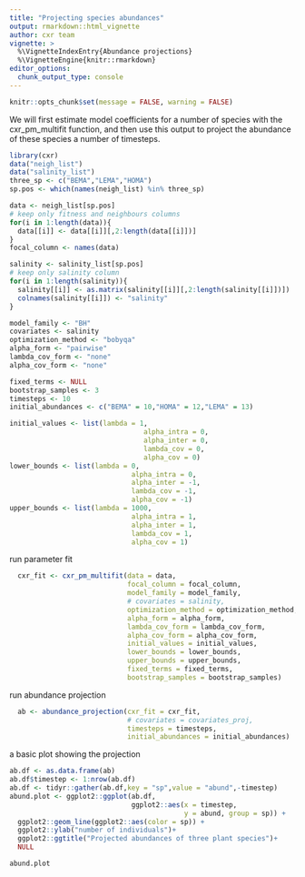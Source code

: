 ```yaml
---
title: "Projecting species abundances"
output: rmarkdown::html_vignette
author: cxr team
vignette: >
  %\VignetteIndexEntry{Abundance projections}
  %\VignetteEngine{knitr::rmarkdown}
editor_options: 
  chunk_output_type: console
---
```


```r
knitr::opts_chunk$set(message = FALSE, warning = FALSE)
```

We will first estimate model coefficients for a number of species with the cxr_pm_multifit function, and then use this output to project the abundance of these species a number of timesteps.

```r
library(cxr)
data("neigh_list")
data("salinity_list")
three_sp <- c("BEMA","LEMA","HOMA")
sp.pos <- which(names(neigh_list) %in% three_sp)

data <- neigh_list[sp.pos]
# keep only fitness and neighbours columns
for(i in 1:length(data)){
  data[[i]] <- data[[i]][,2:length(data[[i]])]
}
focal_column <- names(data)

salinity <- salinity_list[sp.pos]
# keep only salinity column
for(i in 1:length(salinity)){
  salinity[[i]] <- as.matrix(salinity[[i]][,2:length(salinity[[i]])])
  colnames(salinity[[i]]) <- "salinity"
}

model_family <- "BH"
covariates <- salinity
optimization_method <- "bobyqa"
alpha_form <- "pairwise"
lambda_cov_form <- "none"
alpha_cov_form <- "none"

fixed_terms <- NULL
bootstrap_samples <- 3
timesteps <- 10
initial_abundances <- c("BEMA" = 10,"HOMA" = 12,"LEMA" = 13)

initial_values <- list(lambda = 1,
                                 alpha_intra = 0,
                                 alpha_inter = 0,
                                 lambda_cov = 0,
                                 alpha_cov = 0)
lower_bounds <- list(lambda = 0,
                              alpha_intra = 0,
                              alpha_inter = -1,
                              lambda_cov = -1,
                              alpha_cov = -1)
upper_bounds <- list(lambda = 1000,
                              alpha_intra = 1,
                              alpha_inter = 1,
                              lambda_cov = 1,
                              alpha_cov = 1)
```

run parameter fit

```r
  cxr_fit <- cxr_pm_multifit(data = data,
                             focal_column = focal_column,
                             model_family = model_family,
                             # covariates = salinity,
                             optimization_method = optimization_method,
                             alpha_form = alpha_form,
                             lambda_cov_form = lambda_cov_form,
                             alpha_cov_form = alpha_cov_form,
                             initial_values = initial_values,
                             lower_bounds = lower_bounds,
                             upper_bounds = upper_bounds,
                             fixed_terms = fixed_terms,
                             bootstrap_samples = bootstrap_samples)
```

run abundance projection

```r
  ab <- abundance_projection(cxr_fit = cxr_fit,
                             # covariates = covariates_proj,
                             timesteps = timesteps,
                             initial_abundances = initial_abundances)
```

a basic plot showing the projection

```r
ab.df <- as.data.frame(ab)
ab.df$timestep <- 1:nrow(ab.df)
ab.df <- tidyr::gather(ab.df,key = "sp",value = "abund",-timestep)
abund.plot <- ggplot2::ggplot(ab.df,
                              ggplot2::aes(x = timestep,
                                           y = abund, group = sp)) + 
  ggplot2::geom_line(ggplot2::aes(color = sp)) + 
  ggplot2::ylab("number of individuals")+
  ggplot2::ggtitle("Projected abundances of three plant species")+
  NULL
```

```r
abund.plot
```
